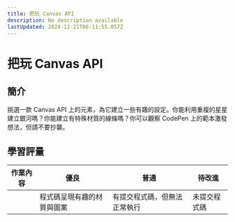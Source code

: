 ```yaml
---
title: 把玩 Canvas API
description: No description available
lastUpdated: 2024-12-21T06:11:55.057Z
---
```


# 把玩 Canvas API

## 簡介

挑選一款 Canvas API 上的元素，為它建立一些有趣的設定。你能利用重複的星星建立銀河嗎？你能建立有特殊材質的線條嗎？你可以觀察 CodePen 上的範本激發想法，但請不要抄襲。

## 學習評量

| 作業內容 | 優良                       | 普通                         | 待改進       |
| -------- | -------------------------- | ---------------------------- | ------------ |
|          | 程式碼呈現有趣的材質與圖案 | 有提交程式碼，但無法正常執行 | 未提交程式碼 |

